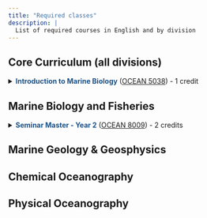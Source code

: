 ```yaml
---
title: "Required classes"
description: |
  List of required courses in English and by division
---
```


## Core Curriculum (all divisions)

<details>
<summary><span style="color:#1D5287">**Introduction to Marine Biology**</span> ([OCEAN 5038]()) - 1 credit</summary>
**Description**: This course introduces all kinds of marine organisms including phytoplankton, zooplankton, marcoagle, invertebrae, vertebrae and various and ecosystem including tidal zones, estuaries, continental shelf, coral reefs, pelgaic ocean, and deep sea. 

**Instructor**: Jen Chieh SHIAO
</details>


## Marine Biology and Fisheries


<details>
<summary><span style="color:#1D5287">**Seminar Master - Year 2**</span> ([OCEAN 8009]()) - 2 credits</summary>
**Description**: Presentation of scientific paper by students

**Instructor**: Vianney DENIS; Jen Chieh SHIAO; Wei-Jen CHEN; Yi-Jay CHANG
</details>


## Marine Geology & Geosphysics

## Chemical Oceanography

## Physical Oceanography